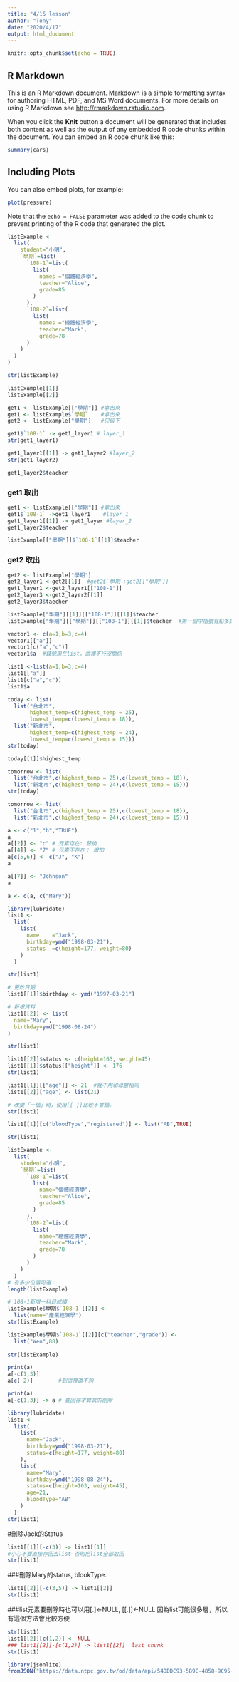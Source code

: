 ```yaml
---
title: "4/15 lesson"
author: "Tony"
date: "2020/4/17"
output: html_document
---
```


```r
knitr::opts_chunk$set(echo = TRUE)
```

## R Markdown

This is an R Markdown document. Markdown is a simple formatting syntax for authoring HTML, PDF, and MS Word documents. For more details on using R Markdown see <http://rmarkdown.rstudio.com>.

When you click the **Knit** button a document will be generated that includes both content as well as the output of any embedded R code chunks within the document. You can embed an R code chunk like this:

```r
summary(cars)
```

## Including Plots

You can also embed plots, for example:

```r
plot(pressure)
```

Note that the `echo = FALSE` parameter was added to the code chunk to prevent printing of the R code that generated the plot.

```r
listExample <-
  list(
    student="小明",
    `學期`=list(
      `108-1`=list(
        list(
          names ="個體經濟學",
          teacher="Alice",
          grade=85
        )
      ),
      `108-2`=list(
        list(
          names ="總體經濟學",
          teacher="Mark",
          grade=78
      ) 
    )
  )
)
```

```r
str(listExample)
```

```r
listExample[[1]]
listExample[[2]]
```

```r
get1 <- listExample[["學期"]] #拿出來
get1 <- listExample$`學期`    #拿出來
get2 <- listExample["學期"]   #只留下
```

```r
get1$`108-1` -> get1_layer1 # layer_1
str(get1_layer1)
```

```r
get1_layer1[[1]] -> get1_layer2 #layer_2
str(get1_layer2)
```

```r
get1_layer2$teacher
```

### get1 取出
```r
get1 <- listExample[["學期"]] #拿出來
get1$`108-1` ->get1_layer1    #layer_1
get1_layer1[[1]] -> get1_layer #layer_2
get1_layer2$teacher

listExample[["學期"]]$`108-1`[[1]]$teacher
```

### get2 取出
```r
get2 <- listExample["學期"]
get2_layer1 <-get2[[1]]  #get2$`學期`;get2[["學期"]]
get1_layer1 <-get2_layer1[["108-1"]]
get2_layer3 <-get2_layer2[[1]]
get2_layer3$taecher
```

```r
listExample["學期"][[1]][["108-1"]][[1]]$teacher
listExample["學期"][["學期"]][["108-1"]][[1]]$teacher  #第一個中括號有點多餘，寧願直接兩個
```

```r
vector1 <- c(a=1,b=3,c=4)
vector1[["a"]]
vector1[c("a","c")]
vector1$a  #錢號用在list，這裡不行沒關係

list1 <-list(a=1,b=3,c=4)
list1[["a"]]
list1[c("a","c")]
list1$a
```

```r
today <- list(
  list("台北市",
       highest_temp=c(highest_temp = 25),
       lowest_temp=c(lowest_temp = 18)),
  list("新北市",
       highest_temp=c(highest_temp = 24),
       lowest_temp=c(lowest_temp = 15)))
str(today)
```

```r
today[[1]]$highest_temp
```


```r
tomorrow <- list(
  list("台北市",c(highest_temp = 25),c(lowest_temp = 18)),
  list("新北市",c(highest_temp = 24),c(lowest_temp = 15)))
str(today)
```

```r
tomorrow <- list(
  list("台北市",c(highest_temp = 25),c(lowest_temp = 18)),
  list("新北市",c(highest_temp = 24),c(lowest_temp = 15)))

```





```r
a <- c("1","b","TRUE")
a
a[[2]] <- "c" # 元素存在: 替換
a[[4]] <- "7" # 元素不存在： 增加
a[c(5,6)] <- c("J", "K")
a
```

```r
a[[7]] <- "Johnson"
a

a <- c(a, c("Mary"))
```


```r
library(lubridate)
list1 <- 
  list(
    list(
      name    ="Jack",
      birthday=ymd("1998-03-21"),
      status  =c(height=177, weight=80)
    )
  )

str(list1)
```

```r
# 更改日期
list1[[1]]$birthday <- ymd("1997-03-21")

# 新增資料
list1[[2]] <- list(
  name="Mary",
  birthday=ymd("1998-08-24")
)

str(list1)
```

```r
list1[[2]]$status <- c(height=163, weight=45)
list1[[1]]$status[["height"]] <- 176
str(list1)  
```

```r
list1[[1]][["age"]] <- 21  #就不用和母層相同
list1[[2]]["age"] <- list(21)

# 改變「一個」時，使用[[ ]]比較不會錯。
str(list1)
```

```r
list1[[1]][c("bloodType","registered")] <- list("AB",TRUE)

str(list1)
```

```r
listExample <- 
  list(
    student="小明",
    `學期`=list(
      `108-1`=list(
        list(
          name="個體經濟學",
          teacher="Alice",
          grade=85
        )
      ),
      `108-2`=list(
        list(
          name="總體經濟學",
          teacher="Mark",
          grade=78
        )
      )
    )
  )
# 有多少位置可選：
length(listExample)
```

```r
# 108-1新增一科目成績
listExample$學期$`108-1`[[2]] <-
  list(name="產業經濟學")
str(listExample)

listExample$學期$`108-1`[[2]][c("teacher","grade")] <- 
  list("Wen",88)
  
str(listExample)
```

```r
print(a)
a[-c(1,3)]
a[c(-2)]        #到這裡還不夠 

print(a)
a[-c(1,3)] -> a # 要回存才算真的刪除
```

```r
library(lubridate)
list1 <- 
  list(
    list(
      name="Jack",
      birthday=ymd("1998-03-21"),
      status=c(height=177, weight=80)
    ),
    list(
      name="Mary",
      birthday=ymd("1998-08-24"),
      status=c(height=163, weight=45),
      age=21,
      bloodType="AB"
    )
  )
str(list1)
```

#刪除Jack的Status
```r
list1[[1]][-c(3)] -> list1[[1]]   
#小心不要直接存回去list 否則把list全部取回
str(list1)
```

###刪除Mary的status, blookType.
```r
list1[[2]][-c(3,5)] -> list1[[2]]
str(list1)
```

###list元素要刪除時也可以用[.]<-NULL, [[.]]<-NULL   因為list可能很多層，所以有這個方法會比較方便
```r
str(list1)
list1[[2]][c(1,2)] <- NULL
### list1[[2]]-[c(1,2)] -> list1[[2]]  last chunk
str(list1)
```

```r
library(jsonlite)
fromJSON("https://data.ntpc.gov.tw/od/data/api/54DDDC93-589C-4858-9C95-18B2046CC1FC?$format=json", simplifyDataFrame = F) -> newTaipeiYouBike
```


